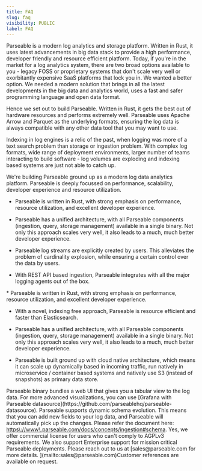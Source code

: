 ```yaml
---
title: FAQ
slug: faq
visibility: PUBLIC
label: FAQ
---
```


<head>
<title>FAQ - Frequently Asked Question | Parseable</title>
<meta charSet="utf-8" />
<meta name="twitter:card" content="summary" />
</head>

<Accordion title="What is Parseable?">
    Parseable is a modern log analytics and storage platform. Written in Rust, it uses latest advancements in big data stack to provide a high performance, developer friendly and resource efficient platform.
</Accordion>
<Accordion title="Why are you building Parseable?">
  Today, if you're in the market for a log analytics system, there are two broad options available to you - legacy FOSS or proprietary systems that don't scale very well or exorbitantly expensive SaaS platforms that lock you in. We wanted a better option. We needed a modern solution that brings in all the latest developments in the big data and analytics world, uses a fast and safer programming language and open data format.

  Hence we set out to build Parseable. Written in Rust, it gets the best out of hardware resources and performs extremely well. Parseable uses Apache Arrow and Parquet as the underlying formats, ensuring the log data is always compatible with any other data tool that you may want to use.

  Indexing in log engines is a relic of the past, when logging was more of a text search problem than storage or ingestion problem. With complex log formats, wide range of deployment environments, larger number of teams interacting to build software - log volumes are exploding and indexing based systems are just not able to catch up.

  We're building Parseable ground up as a modern log data analytics platform. Parseable is deeply focussed on performance, scalability, developer experience and resource utilization.
</Accordion>
<Accordion title="How is Parseable different from Loki?">
  * Parseable is written in Rust, with strong emphasis on performance, resource utilization, and excellent developer experience.

  * Parseable has a unified architecture, with all Parseable components (ingestion, query, storage management) available in a single binary. Not only this approach scales very well, it also leads to a much, much better developer experience.

  * Parseable log streams are explicitly created by users. This alleviates the problem of cardinality explosion, while ensuring a certain control over the data by users.

  * With REST API based ingestion, Parseable integrates with all the major logging agents out of the box.
</Accordion>
<Accordion title="How is Parseable different from Elasticsearch?">
  * Parseable is written in Rust, with strong emphasis on performance, resource utilization, and excellent developer experience.

  * With a novel, indexing free approach, Parseable is resource efficient and faster than Elasticsearch.

  * Parseable has a unified architecture, with all Parseable components (ingestion, query, storage management) available in a single binary. Not only this approach scales very well, it also leads to a much, much better developer experience.

  * Parseable is built ground up with cloud native architecture, which means it can scale up dynamically based in incoming traffic, run natively in microservice / container based systems and natively use S3 (instead of snapshots) as primary data store.
</Accordion>
<Accordion title="How do I visualize log data?">
  Parseable binary bundles a web UI that gives you a tabular view to the log data. For more advanced visualizations, you can use [Grafana with Parseable datasource](https://github.com/parseablehq/parseable-datasource).
</Accordion>
<Accordion title="What if log data schema changes?">
  Parseable supports dynamic schema evolution. This means that you can add new fields to your log data, and Parseable will automatically pick up the changes. Please refer the document here: <a target="_blank" href="https://www.parseable.com/docs/concepts/ingestion#schema">https\://www\.parseable.com/docs/concepts/ingestion#schema</a>.
</Accordion>
<Accordion title="Do you offer Enterprise License and support?">
  Yes, we offer commercial license for users who can't comply to AGPLv3 requirements. We also support Enterprise support for mission critical Parseable deployments. Please reach out to us at [sales@parseable.com for more details. ](mailto:sales@parseable.com)Customer references are available on request.
</Accordion>